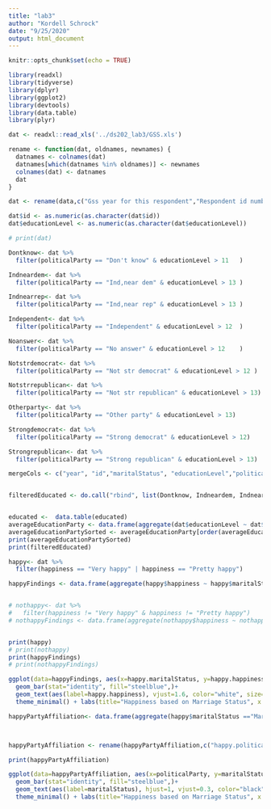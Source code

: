 ```yaml
---
title: "lab3"
author: "Kordell Schrock"
date: "9/25/2020"
output: html_document
---
```


```r
knitr::opts_chunk$set(echo = TRUE)
```

```r
library(readxl)
library(tidyverse)
library(dplyr)
library(ggplot2)
library(devtools)
library(data.table)
library(plyr)
```
```r
dat <- readxl::read_xls('../ds202_lab3/GSS.xls')

rename <- function(dat, oldnames, newnames) {
  datnames <- colnames(dat)
  datnames[which(datnames %in% oldnames)] <- newnames
  colnames(dat) <- datnames
  dat
}

dat <- rename(data,c("Gss year for this respondent","Respondent id number", "Marital status", "Highest year of school completed" , "Political party affiliation", "General happiness", "Ballot used for interview"), c("year","id", "maritalStatus", "educationLevel", "politicalParty", "happiness", "ballot"))

dat$id <- as.numeric(as.character(dat$id))
dat$educationLevel <- as.numeric(as.character(dat$educationLevel))

# print(dat)

Dontknow<- dat %>%
  filter(politicalParty == "Don't know" & educationLevel > 11	)

Indneardem<- dat %>%
  filter(politicalParty == "Ind,near dem" & educationLevel > 13	)

Indnearrep<- dat %>%
  filter(politicalParty == "Ind,near rep" & educationLevel > 13	)

Independent<- dat %>%
  filter(politicalParty == "Independent" & educationLevel > 12	)

Noanswer<- dat %>%
  filter(politicalParty == "No answer" & educationLevel > 12	)

Notstrdemocrat<- dat %>%
  filter(politicalParty == "Not str democrat" & educationLevel > 12	)

Notstrrepublican<- dat %>%
  filter(politicalParty == "Not str republican" & educationLevel > 13)

Otherparty<- dat %>%
  filter(politicalParty == "Other party" & educationLevel > 13)

Strongdemocrat<- dat %>%
  filter(politicalParty == "Strong democrat" & educationLevel > 12)

Strongrepublican<- dat %>%
  filter(politicalParty == "Strong republican" & educationLevel > 13)

mergeCols <- c("year", "id","maritalStatus", "educationLevel","politicalParty", "happiness","ballot")


filteredEducated <- do.call("rbind", list(Dontknow, Indneardem, Indnearrep, Independent, Noanswer, Notstrdemocrat, Notstrrepublican, Otherparty, Strongdemocrat, Strongrepublican))


educated <-  data.table(educated)
averageEducationParty <- data.frame(aggregate(dat$educationLevel ~ dat$politicalParty, data=dat, median))
averageEducationPartySorted <- averageEducationParty[order(averageEducationParty$dat.educationLevel), ]
print(averageEducationPartySorted)
print(filteredEducated)

```

```r
happy<- dat %>%
  filter(happiness == "Very happy" | happiness == "Pretty happy")

happyFindings <- data.frame(aggregate(happy$happiness ~ happy$maritalStatus, data=happy, FUN = function(x){NROW(x)}))


# nothappy<- dat %>%
#   filter(happiness != "Very happy" & happiness != "Pretty happy")
# nothappyFindings <- data.frame(aggregate(nothappy$happiness ~ nothappy$maritalStatus, data=nothappy, FUN = function(x){NROW(x)}))


print(happy)
# print(nothappy)
print(happyFindings)
# print(nothappyFindings)

ggplot(data=happyFindings, aes(x=happy.maritalStatus, y=happy.happiness)) +
  geom_bar(stat="identity", fill="steelblue",)+
  geom_text(aes(label=happy.happiness), vjust=1.6, color="white", size=3.5)+
  theme_minimal() + labs(title="Happiness based on Marriage Status", x ="Marriage Status", y= "Count of Marriage Status")
```

```r
happyPartyAffiliation<- data.frame(aggregate(happy$maritalStatus =="Married" ~ happy$politicalParty, data=happy, FUN = function(x){NROW(x)}))



happyPartyAffiliation <- rename(happyPartyAffiliation,c("happy.politicalParty","happy.maritalStatus.....Married."), c("politicalParty", "maritalStatus"))

print(happyPartyAffiliation)

ggplot(data=happyPartyAffiliation, aes(x=politicalParty, y=maritalStatus)) +
  geom_bar(stat="identity", fill="steelblue",)+
  geom_text(aes(label=maritalStatus), hjust=1, vjust=0.3, color="black", size=3.5)+
  theme_minimal() + labs(title="Happiness based on Marriage Status", x ="Marriage Status", y= "Count of Marriage Status") +coord_flip()
```

